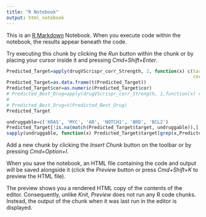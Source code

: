 ```yaml
---
title: "R Notebook"
output: html_notebook
---
```


This is an [R Markdown](http://rmarkdown.rstudio.com) Notebook. When you execute code within the notebook, the results appear beneath the code. 

Try executing this chunk by clicking the *Run* button within the chunk or by placing your cursor inside it and pressing *Cmd+Shift+Enter*. 
<!-- Finding drugs that may target Undruggable oncogenes -->
<!-- Find best target of each drug -->
```r
Predicted_Target=apply(drugVScrispr_corr_Strength, 2, function(x) c(target=all_genenames[which.max(x)],
                                                                    cor=as.numeric(x[which.max(x)]) ) )
Predicted_Target=as.data.frame(t(Predicted_Target))
Predicted_Target$cor=as.numeric(Predicted_Target$cor)
# Predicted_Best_Drug=apply(drugVScrispr_corr_Strength, 1,function(x) c(drug=all_drugNames[which.max(x)],
#                                                                       cor=as.numeric(x[which.max(x)]) ) )
# Predicted_Best_Drug=t(Predicted_Best_Drug)
Predicted_Target
```
<!-- Undruggable oncogenes -->
```r
undruggable=c('KRAS', 'MYC', 'AR', 'NOTCH1', 'BRD', 'BCL2')
Predicted_Target[!is.na(match(Predicted_Target$target, undruggable)),]
sapply(undruggable, function(x) Predicted_Target$target[grep(x,Predicted_Target$target)])
```

Add a new chunk by clicking the *Insert Chunk* button on the toolbar or by pressing *Cmd+Option+I*.

When you save the notebook, an HTML file containing the code and output will be saved alongside it (click the *Preview* button or press *Cmd+Shift+K* to preview the HTML file). 

The preview shows you a rendered HTML copy of the contents of the editor. Consequently, unlike *Knit*, *Preview* does not run any R code chunks. Instead, the output of the chunk when it was last run in the editor is displayed.

